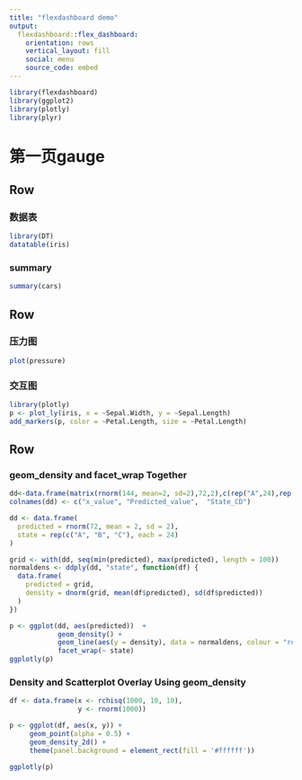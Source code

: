 ```yaml
---
title: "flexdashboard demo"
output: 
  flexdashboard::flex_dashboard:
    orientation: rows
    vertical_layout: fill
    social: menu
    source_code: embed
---
```


```r
library(flexdashboard)
library(ggplot2)
library(plotly)
library(plyr)
```

第一页gauge
=======================================================================



Row
-----------------------------------------------------------------------

### 数据表

```r
library(DT)
datatable(iris)
```

### summary
```r
summary(cars)
```

Row
-----------------------------------------------------------------------

### 压力图

```r
plot(pressure)
```

### 交互图

```r
library(plotly)
p <- plot_ly(iris, x = ~Sepal.Width, y = ~Sepal.Length) 
add_markers(p, color = ~Petal.Length, size = ~Petal.Length)
```


Row
-----------------------------------------------------------------------

### geom_density and facet_wrap Together

```r
dd<-data.frame(matrix(rnorm(144, mean=2, sd=2),72,2),c(rep("A",24),rep("B",24),rep("C",24)))
colnames(dd) <- c("x_value", "Predicted_value",  "State_CD")

dd <- data.frame(
  predicted = rnorm(72, mean = 2, sd = 2),
  state = rep(c("A", "B", "C"), each = 24)
)

grid <- with(dd, seq(min(predicted), max(predicted), length = 100))
normaldens <- ddply(dd, "state", function(df) {
  data.frame(
    predicted = grid,
    density = dnorm(grid, mean(df$predicted), sd(df$predicted))
  )
})

p <- ggplot(dd, aes(predicted))  +
            geom_density() +
            geom_line(aes(y = density), data = normaldens, colour = "red") +
            facet_wrap(~ state)
ggplotly(p)
```

### Density and Scatterplot Overlay Using geom_density

```r
df <- data.frame(x <- rchisq(1000, 10, 10),
                 y <- rnorm(1000))

p <- ggplot(df, aes(x, y)) + 
     geom_point(alpha = 0.5) + 
     geom_density_2d() + 
     theme(panel.background = element_rect(fill = '#ffffff'))

ggplotly(p)
```

